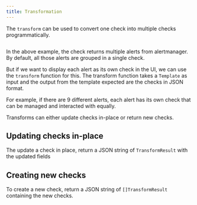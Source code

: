 ```yaml
---
title: Transformation
---
```



The `transform` can be used to convert one check into multiple checks programmatically.

```yaml title="alertmanager-check.yaml" file=../../../../modules/canary-checker/fixtures/datasources/alertmanager.yaml
```

In the above example, the check returns multiple alerts from alertmanager. By default, all those alerts are grouped in a single check.

But if we want to display each alert as its own check in the UI, we can use the `transform` function for this. The transform function takes a `Template` as input and the output from the template expected are the checks in JSON format.

For example, if there are 9 different alerts, each alert has its own check that can be managed and interacted with equally.

<TransformFields/>


Transforms can either update checks in-place or return new checks.

## Updating checks in-place

The update a check in place, return a JSON string of `TransformResult` with the updated fields

## Creating new checks

To create a new check, return a JSON string of `[]TransformResult` containing the new checks.




